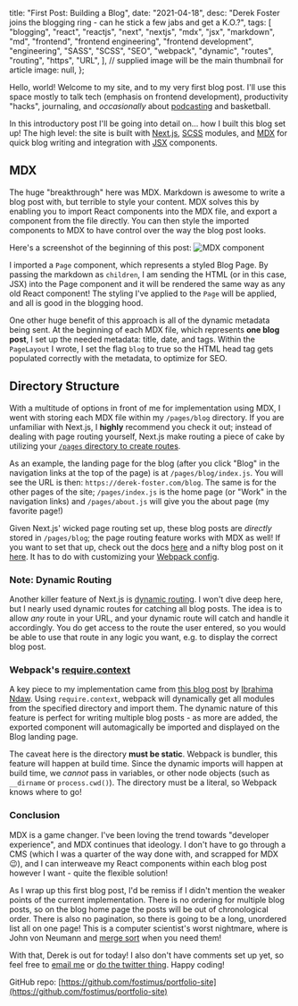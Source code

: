 
  title: "First Post: Building a Blog",
  date: "2021-04-18",
  desc:
    "Derek Foster joins the blogging ring - can he stick a few jabs and get a K.O.?",
  tags: [
    "blogging",
    "react",
    "reactjs",
    "next",
    "nextjs",
    "mdx",
    "jsx",
    "markdown",
    "md",
    "frontend",
    "frontend engineering",
    "frontend development",
    "engineering",
    "SASS",
    "SCSS",
    "SEO",
    "webpack",
    "dynamic",
    "routes",
    "routing",
    "https",
    "URL",
  ],
  // supplied image will be the main thumbnail for article
  image: null,
};


Hello, world! Welcome to my site, and to my very first blog post. I'll use this space mostly to talk tech (emphasis on frontend development), productivity "hacks", journaling, and _occasionally_ about [podcasting](https://linktr.ee/baguetteboys) and basketball.

In this introductory post I'll be going into detail on... how I built this blog set up! The high level: the site is built with [Next.js](https://nextjs.org/), [SCSS](https://sass-lang.com/) modules, and [MDX](https://mdxjs.com/) for quick blog writing and integration with [JSX](https://reactjs.org/docs/introducing-jsx.html) components.

## MDX

The huge "breakthrough" here was MDX. Markdown is awesome to write a blog post with, but terrible to style your content. MDX solves this by enabling you to import React components into the MDX file, and export a component from the file directly. You can then style the imported components to MDX to have control over the way the blog post looks.

Here's a screenshot of the beginning of this post: ![MDX component](/images/blog-post.png)

I imported a `Page` component, which represents a styled Blog Page. By passing the markdown as `children`, I am sending the HTML (or in this case, JSX) into the Page component and it will be rendered the same way as any old React component! The styling I've applied to the `Page` will be applied, and all is good in the blogging hood.

One other huge benefit of this approach is all of the dynamic metadata being sent. At the beginning of each MDX file, which represents **one blog post**, I set up the needed metadata: title, date, and tags. Within the `PageLayout` I wrote, I set the flag `blog` to true so the HTML head tag gets populated correctly with the metadata, to optimize for SEO.

## Directory Structure

With a multitude of options in front of me for implementation using MDX, I went with storing each MDX file within my `/pages/blog` directory. If you are unfamiliar with Next.js, I **highly** recommend you check it out; instead of dealing with page routing yourself, Next.js make routing a piece of cake by utilizing your [`/pages` directory to create routes](https://nextjs.org/docs/routing/introduction).

As an example, the landing page for the blog (after you click "Blog" in the navigation links at the top of the page) is at `/pages/blog/index.js`. You will see the URL is then: `https://derek-foster.com/blog`. The same is for the other pages of the site; `/pages/index.js` is the home page (or "Work" in the navigation links) and `/pages/about.js` will give you the about page (my favorite page!)

Given Next.js' wicked page routing set up, these blog posts are _directly_ stored in `/pages/blog`; the page routing feature works with MDX as well! If you want to set that up, check out the docs [here](https://mdxjs.com/getting-started/next) and a nifty blog post on it [here](https://nextjs.org/blog/markdown). It has to do with customizing your [Webpack config](https://nextjs.org/docs/api-reference/next.config.js/custom-webpack-config).

### Note: Dynamic Routing

Another killer feature of Next.js is [dynamic routing](https://nextjs.org/docs/routing/dynamic-routes). I won't dive deep here, but I nearly used dynamic routes for catching all blog posts. The idea is to allow _any_ route in your URL, and your dynamic route will catch and handle it accordingly. You do get access to the route the user entered, so you would be able to use that route in any logic you want, e.g. to display the correct blog post.

### Webpack's [require.context](https://webpack.js.org/guides/dependency-management/#requirecontext)

A key piece to my implementation came from [this blog post](https://www.smashingmagazine.com/2020/09/build-blog-nextjs-mdx/) by [Ibrahima Ndaw](https://www.ibrahima-ndaw.com/). Using `require.context`, webpack will dynamically get all modules from the specified directory and import them. The dynamic nature of this feature is perfect for writing multiple blog posts - as more are added, the exported component will automagically be imported and displayed on the Blog landing page.

The caveat here is the directory **must be static**. Webpack is bundler, this feature will happen at build time. Since the dynamic imports will happen at build time, we _cannot_ pass in variables, or other node objects (such as `__dirname` or `process.cwd()`). The directory must be a literal, so Webpack knows where to go!

### Conclusion

MDX is a game changer. I've been loving the trend towards "developer experience", and MDX continues that ideology. I don't have to go through a CMS (which I was a quarter of the way done with, and scrapped for MDX 😉), and I can interweave my React components within each blog post however I want - quite the flexible solution!

As I wrap up this first blog post, I'd be remiss if I didn't mention the weaker points of the current implementation. There is no ordering for multiple blog posts, so on the blog home page the posts will be out of chronological order. There is also no pagination, so there is going to be a long, unordered list all on one page! This is a computer scientist's worst nightmare, where is John von Neumann and [merge sort](https://en.wikipedia.org/wiki/Merge_sort) when you need them!

With that, Derek is out for today! I also don't have comments set up yet, so feel free to [email me](mailto:derekfoster94@gmail.com) or [do the twitter thing](https://twitter.com/fostimus). Happy coding!

GitHub repo: [https://github.com/fostimus/portfolio-site](https://github.com/fostimus/portfolio-site)
